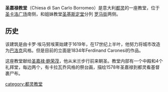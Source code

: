'''圣嘉禄教堂'''（Chiesa di San Carlo Borromeo）是意大利[[都灵|都灵]]的一座教堂，位于[[圣卡洛广场|圣卡洛广场]]南侧，和姐妹教堂[[圣基斯定堂_(都灵)|圣基斯定堂]]分列 [[罗马街_(都灵)|罗马街]]两侧。

==历史==
该建筑是由卡罗·埃马努埃莱始建于1619年，在17世纪上半叶，他努力将城市改造为[[巴洛克|巴洛克]]风格。但是目前的立面是1834年Ferdinand Caronesi的作品。 

这座教堂献给[[圣嘉禄·鲍荣茂|圣嘉禄·鲍荣茂]]，他从米兰步行前来朝圣。教堂内部有一个中殿和4个礼拜堂，每边两个，有卡拉瓦乔风格的祭台画，描绘1578年圣嘉禄到都灵看基督裹尸布。 

[[category:都灵教堂|category:都灵教堂]]